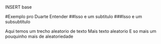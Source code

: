 INSERT base

#Exemplo pro Duarte Entender
##Isso e um subtitulo
###Isso e um subsubtitulo

Aqui temos um trecho aleatorio de texto
Mais texto aleatorio
E so mais um pouquinho mais de aleatoriedade
